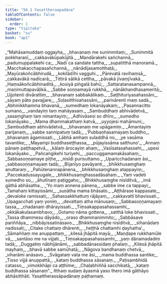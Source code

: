 ```yaml
---
title: "56.1 Yasattheraapadāna"
tableOfContents: false
sidebar:
  order: 1
type: "tipitaka"
basket: "su"
book: "ap1"
---
```



<DynamicBreadcrumb />

<Division number="1" book="ap1" bookNo="20" page="429">

<Paragraph number="7671" type="verses" book="ap1">
_“Mahāsamuddaṃ oggayha,_  
_bhavanaṃ me sunimmitaṃ;_  
_Sunimmitā pokkharaṇī,_  
_cakkavākūpakūjitā._  

</Paragraph>

</Division>
<Division number="2" book="ap1" bookNo="20" page="429">

<Paragraph number="7672" type="verses" book="ap1">
_Mandārakehi sañchannā,_  
_padumuppalakehi ca;_  
_Nadī ca sandate tattha,_  
_supatitthā manoramā._  

</Paragraph>

</Division>
<Division number="3" book="ap1" bookNo="20" page="429">

<Paragraph number="7673" type="verses" book="ap1">
_Macchakacchapasañchannā,_  
_nānādijasamotthaṭā;_  
_Mayūrakoñcābhirudā,_  
_kokilādīhi vagguhi._  

</Paragraph>

</Division>
<Division number="4" book="ap1" bookNo="20" page="429">

<Paragraph number="7674" type="verses" book="ap1">
_Pārevatā ravihaṃsā,_  
_cakkavākā nadīcarā;_  
_Tittirā sālikā cettha,_  
_pāvakā jīvaṃjīvakā._  

</Paragraph>

</Division>
<Division number="5" book="ap1" bookNo="20" page="429">

<Paragraph number="7675" type="verses" book="ap1">
_Haṃsākoñcābhinaditā,_  
_kosiyā piṅgalā bahū;_  
_Sattaratanasampannā,_  
_maṇimuttapavāḷikā._  

</Paragraph>

</Division>
<Division number="6" book="ap1" bookNo="20" page="429">

<Paragraph number="7676" type="verses" book="ap1">
_Sabbe soṇṇamayā rukkhā,_  
_nānākhandhasameritā;_  
_Ujjotenti divārattiṃ,_  
_bhavanaṃ sabbakālikaṃ._  

</Paragraph>

</Division>
<Division number="7" book="ap1" bookNo="20" page="429">

<Paragraph number="7677" type="verses" book="ap1">
_Saṭṭhituriyasahassāni,_  
_sāyaṃ pāto pavajjare;_  
_Soḷasitthisahassāni,_  
_parivārenti maṃ sadā._  

</Paragraph>

</Division>
<Division number="8" book="ap1" bookNo="20" page="429">

<Paragraph number="7678" type="verses" book="ap1">
_Abhinikkhamma bhavanā,_  
_sumedhaṃ lokanāyakaṃ;_  
_Pasannacitto sumano,_  
_vandayiṃ taṃ mahāyasaṃ._  

</Paragraph>

</Division>
<Division number="9" book="ap1" bookNo="20" page="429">

<Paragraph number="7679" type="verses" book="ap1">
_Sambuddhaṃ abhivādetvā,_  
_sasaṃghaṃ taṃ nimantayiṃ;_  
_Adhivāsesi so dhīro,_  
_sumedho lokanāyako._  

</Paragraph>

</Division>
<Division number="10" book="ap1" bookNo="20" page="429">

<Paragraph number="7680" type="verses" book="ap1">
_Mama dhammakathaṃ katvā,_  
_uyyojesi mahāmuni;_  
_Sambuddhaṃ abhivādetvā,_  
_bhavanaṃ me upāgamiṃ._  

</Paragraph>

</Division>
<Division number="11" book="ap1" bookNo="20" page="429">

<Paragraph number="7681" type="verses" book="ap1">
_Āmantayiṃ parijanaṃ,_  
_sabbe sannipatuṃ tadā;_  
_‘Pubbaṇhasamayaṃ buddho,_  
_bhavanaṃ āgamissati._  

</Paragraph>

</Division>
<Division number="12" book="ap1" bookNo="20" page="430">

<Paragraph number="7682" type="verses" book="ap1">
_Lābhā amhaṃ suladdhā no,_  
_ye vasāma tavantike;_  
_Mayampi buddhaseṭṭhassa,_  
_pūjayissāma satthuno’._  

</Paragraph>

</Division>
<Division number="13" book="ap1" bookNo="20" page="430">

<Paragraph number="7683" type="verses" book="ap1">
_Annaṃ pānaṃ paṭṭhapetvā,_  
_kālaṃ ārocayiṃ ahaṃ;_  
_Vasīsatasahassehi,_  
_upesi lokanāyako._  

</Paragraph>

</Division>
<Division number="14" book="ap1" bookNo="20" page="430">

<Paragraph number="7684" type="verses" book="ap1">
_Pañcaṅgikehi turiyehi,_  
_paccuggamamakāsahaṃ;_  
_Sabbasoṇṇamaye pīṭhe,_  
_nisīdi purisuttamo._  

</Paragraph>

</Division>
<Division number="15" book="ap1" bookNo="20" page="430">

<Paragraph number="7685" type="verses" book="ap1">
_Uparicchadanaṃ āsi,_  
_sabbasoṇṇamayaṃ tadā;_  
_Bījanīyo pavāyanti,_  
_bhikkhusaṃghaṃ anuttaraṃ._  

</Paragraph>

</Division>
<Division number="16" book="ap1" bookNo="20" page="430">

<Paragraph number="7686" type="verses" book="ap1">
_Pahūtenannapānena,_  
_bhikkhusaṃghaṃ atappayiṃ;_  
_Paccekadussayugale,_  
_bhikkhusaṃghassadāsahaṃ._  

</Paragraph>

</Division>
<Division number="17" book="ap1" bookNo="20" page="430">

<Paragraph number="7687" type="verses" book="ap1">
_Yaṃ vadeti sumedho so,_  
_āhutīnaṃ paṭiggaho;_  
_Bhikkhusaṃghe nisīditvā,_  
_imā gāthā abhāsatha._  

</Paragraph>

</Division>
<Division number="18" book="ap1" bookNo="20" page="430">

<Paragraph number="7688" type="verses" book="ap1">
_‘Yo maṃ annena pānena,_  
_sabbe ime ca tappayi;_  
_Tamahaṃ kittayissāmi,_  
_suṇātha mama bhāsato._  

</Paragraph>

</Division>
<Division number="19" book="ap1" bookNo="20" page="430">

<Paragraph number="7689" type="verses" book="ap1">
_Aṭṭhārase kappasate,_  
_devaloke ramissati;_  
_Sahassakkhattuṃ rājāyaṃ,_  
_cakkavattī bhavissati._  

</Paragraph>

</Division>
<Division number="20" book="ap1" bookNo="20" page="430">

<Paragraph number="7690" type="verses" book="ap1">
_Upagacchati yaṃ yoniṃ,_  
_devattaṃ atha mānusaṃ;_  
_Sabbasoṇṇamayaṃ tassa,_  
_chadanaṃ dhārayissati._  

</Paragraph>

</Division>
<Division number="21" book="ap1" bookNo="20" page="430">

<Paragraph number="7691" type="verses" book="ap1">
_Tiṃsakappasahassamhi,_  
_okkākakulasambhavo;_  
_Gotamo nāma gottena,_  
_satthā loke bhavissati._  

</Paragraph>

</Division>
<Division number="22" book="ap1" bookNo="20" page="430">

<Paragraph number="7692" type="verses" book="ap1">
_Tassa dhammesu dāyādo,_  
_oraso dhammanimmito;_  
_Sabbāsave pariññāya,_  
_nibbāyissatināsavo._  

</Paragraph>

</Division>
<Division number="23" book="ap1" bookNo="20" page="430">

<Paragraph number="7693" type="verses" book="ap1">
_Bhikkhusaṃghe nisīditvā,_  
_sīhanādaṃ nadissati;_  
_Citake chattaṃ dhārenti,_  
_heṭṭhā chattamhi ḍayhatha’._  

</Paragraph>

</Division>
<Division number="24" book="ap1" bookNo="20" page="431">

<Paragraph number="7694" type="verses" book="ap1">
_Sāmaññaṃ me anuppattaṃ,_  
_kilesā jhāpitā mayā;_  
_Maṇḍape rukkhamūle vā,_  
_santāso me na vijjati._  

</Paragraph>

</Division>
<Division number="25" book="ap1" bookNo="20" page="431">

<Paragraph number="7695" type="verses" book="ap1">
_Tiṃsakappasahassamhi,_  
_yaṃ dānamadadiṃ tadā;_  
_Duggatiṃ nābhijānāmi,_  
_sabbadānassidaṃ phalaṃ._  

</Paragraph>

</Division>
<Division number="26" book="ap1" bookNo="20" page="431">

<Paragraph number="7696" type="verses" book="ap1">
_Kilesā jhāpitā mayhaṃ,_  
_bhavā sabbe samūhatā;_  
_Nāgova bandhanaṃ chetvā,_  
_viharāmi anāsavo._  

</Paragraph>

</Division>
<Division number="27" book="ap1" bookNo="20" page="431">

<Paragraph number="7697" type="verses" book="ap1">
_Svāgataṃ vata me āsi,_  
_mama buddhassa santike;_  
_Tisso vijjā anuppattā,_  
_kataṃ buddhassa sāsanaṃ._  

</Paragraph>

</Division>
<Division number="28" book="ap1" bookNo="20" page="431">

<Paragraph number="7698" type="verses" book="ap1">
_Paṭisambhidā catasso,_  
_vimokkhāpi ca aṭṭhime;_  
_Chaḷabhiññā sacchikatā,_  
_kataṃ buddhassa sāsanaṃ”._  

</Paragraph>

<Paragraph number="7699" book="ap1">
Itthaṃ sudaṃ āyasmā yaso thero imā gāthāyo abhāsitthāti.

</Paragraph>
</Division>

<Paragraph number="7700" type="center" book="ap1">
Yasattherassāpadānaṃ paṭhamaṃ.
</Paragraph>